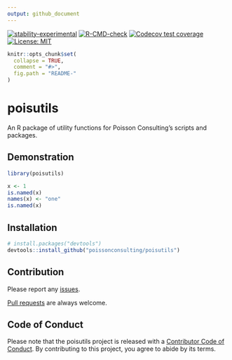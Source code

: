 ```yaml
---
output: github_document
---
```


<!-- README.md is generated from README.Rmd. Please edit that file -->

<!-- badges: start -->
[![stability-experimental](https://img.shields.io/badge/stability-experimental-orange.svg)](https://github.com/joethorley/stability-badges#experimental)
[![R-CMD-check](https://github.com/poissonconsulting/poisutils/actions/workflows/R-CMD-check.yaml/badge.svg)](https://github.com/poissonconsulting/poisutils/actions/workflows/R-CMD-check.yaml)
[![Codecov test coverage](https://codecov.io/gh/poissonconsulting/poisutils/graph/badge.svg)](https://app.codecov.io/gh/poissonconsulting/poisutils)
[![License: MIT](https://img.shields.io/badge/License-MIT-blue.svg)](https://opensource.org/license/mit/)
<!-- badges: end -->
  
```r
knitr::opts_chunk$set(
  collapse = TRUE,
  comment = "#>",
  fig.path = "README-"
)
```

# poisutils

An R package of utility functions for Poisson Consulting's scripts and packages.

## Demonstration

```r
library(poisutils)

x <- 1
is.named(x)
names(x) <- "one"
is.named(x)
```

## Installation

```r
# install.packages("devtools")
devtools::install_github("poissonconsulting/poisutils")
```

## Contribution

Please report any [issues](https://github.com/poissonconsulting/poisutils/issues).

[Pull requests](https://github.com/poissonconsulting/poisutils/pulls) are always welcome.

## Code of Conduct

Please note that the poisutils project is released with a [Contributor Code of Conduct](https://contributor-covenant.org/version/2/0/CODE_OF_CONDUCT.html). By contributing to this project, you agree to abide by its terms.
